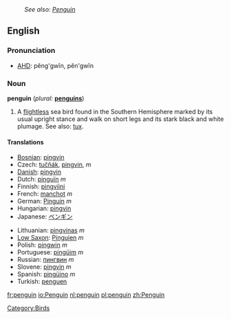 :''See also: [[Penguin]]''
{{wikipedia}}
==English==

===Pronunciation===
*[[w:AHD|AHD]]: pĕng'gwĭn, pĕn'gwĭn

=== Noun ===
'''penguin''' (''plural:'' '''[[penguins]]''')
# A [[flightless]] sea bird found in the Southern Hemisphere marked by its usual upright stance and walk on short legs and its stark black and white plumage. See also: [[tux]].

==== Translations ====
{{top}}
*[[Bosnian]]: [[pingvin]]
*Czech: [[tučňák]], [[pingvin]], ''m''
*[[w:Danish language|Danish]]: [[pingvin]]
*Dutch: [[pinguïn]] ''m''
*Finnish: [[pingviini]]
*French: [[manchot]] ''m''<!--note that "pinguin" is a faux ami-->
*German: [[Pinguin]] ''m''
*Hungarian: [[pingvin]]
*Japanese: [[ペンギン]]
{{mid}}
*Lithuanian: [[pingvinas]] ''m''
*[[Low Saxon]]: [[Pinguien]] ''m''
*Polish: [[pingwin]] ''m''
*Portuguese: [[pingüim]] ''m''
*Russian: [[пингвин]] ''m''
*Slovene: [[pingvin]] ''m''
*Spanish: [[pingüino]] ''m''
*Turkish: [[penguen]]
{{bottom}}

[[Category:Birds]]

[[fr:penguin]]
[[io:Penguin]]
[[nl:penguin]]
[[pl:penguin]]
[[zh:Penguin]]